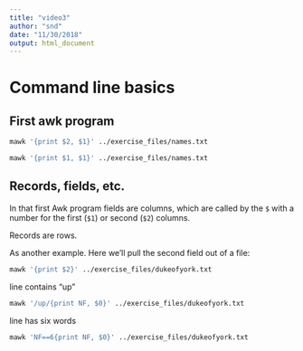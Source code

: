 ```yaml
---
title: "video3"
author: "snd"
date: "11/30/2018"
output: html_document
---
```




# Command line basics

## First awk program 

```bash
mawk '{print $2, $1}' ../exercise_files/names.txt
```


```bash
mawk '{print $1, $1}' ../exercise_files/names.txt
```


## Records, fields, etc.

In that first Awk program fields are columns, which are called by the `$` with a number for the first (`$1`) or second (`$2`) columns. 

Records are rows.

As another example. Here we'll pull the second field out of a file:

```bash
mawk '{print $2}' ../exercise_files/dukeofyork.txt
```


line contains "up"

```bash
mawk '/up/{print NF, $0}' ../exercise_files/dukeofyork.txt
```



line has six words

```bash
mawk 'NF==6{print NF, $0}' ../exercise_files/dukeofyork.txt
```













































